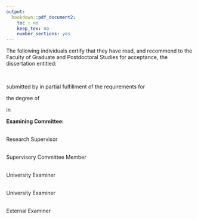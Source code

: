 ```yaml
---
output:
  bookdown::pdf_document2:
    toc : no
    keep_tex: no
    number_sections: yes
---
```


\doublespacing

The following individuals certify that they have read, and recommend to the Faculty of Graduate
and Postdoctoral Studies for acceptance, the dissertation entitled:

\vspace{5mm}

\noindent\underline{\makebox[6in][l]{Transboundary fish stocks and their management under climate change}}  
\vspace{2mm}

submitted by \underline{Juliano Emmanuel Palacios Abrantes} in partial fulfillment of the requirements for

the degree of \noindent\underline{\makebox[5in][l]{Doctor of Philosophy}}  

in \noindent\underline{\makebox[5.8in][l]{Zoology}}

\vspace{5mm}

**Examining Committee:**

\noindent\underline{\makebox[6in][l]{William W.L. Cheung, Zoology, University of British Columbia}}  
Research Supervisor

\noindent\underline{\makebox[6in][l]{U. Rashid Sumaila, Institute for Oceans and Fisheries, University of British Columbia}}  
Supervisory Committee Member 

\noindent\underline{\makebox[6in][l]{Les Lavkulich, Land and Food Systems, University of British Columbia}}  
University Examiner

\noindent\underline{\makebox[6in][l]{Scott Hinch, Forestry, University of British Columbia}}  
University Examiner

\noindent\underline{\makebox[6in][l]{Ellen K. Piktch, School of Marine and Atmospheric Sciences, Stony Brook University}}  
External Examiner



